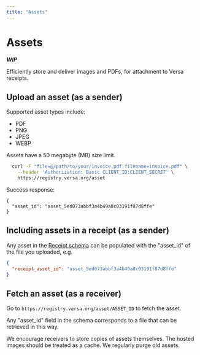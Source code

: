 ```yaml
---
title: "Assets"
---
```


# Assets

**_WIP_**

Efficiently store and deliver images and PDFs, for attachment to Versa receipts.

## Upload an asset (as a sender)

Supported asset types include:

- PDF
- PNG
- JPEG
- WEBP

Assets have a 50 megabyte (MB) size limit.

```bash
  curl -F "file=@/path/to/your/invoice.pdf;filename=invoice.pdf" \
    --header 'Authorization: Basic CLIENT_ID:CLIENT_SECRET' \
    https://registry.versa.org/asset
```

Success response:

```
{
  "asset_id": "asset_5ed073abbf3a4b49a8c03191f87d8ffe"
}
```

## Including assets in a receipt (as a sender)

Any asset in the [Receipt schema](/receipt) can be populated with the "asset_id" of the file you uploaded, e.g.

```json
{
  "receipt_asset_id": "asset_5ed073abbf3a4b49a8c03191f87d8ffe"
}
```

## Fetch an asset (as a receiver)

Go to `https://registry.versa.org/asset/ASSET_ID` to fetch the asset.

Any "asset_id" field in the schema corresponds to a file that can be retrieved in this way.

We encourage receivers to store copies of assets themselves. The hosted images should be treated as a cache. We regularly purge old assets.
